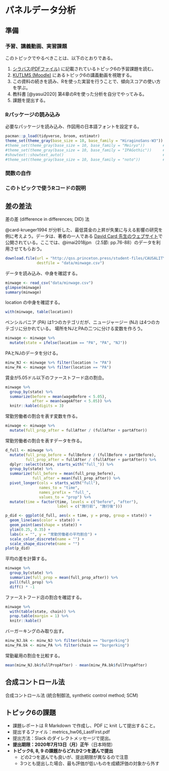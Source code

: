 # パネルデータ分析

<!--
- [トピック6の講義スライド](http://yukiyanai.github.io/jp/classes/econometrics2/contents/slides/metrics2_topic06_slides.pdf) (PDF, 1.4MB)
-->

## 準備

### 予習、講義動画、実習課題

このトピックでやるべきことは、以下のとおりである。

1. [シラバス(PDFファイル)](http://yukiyanai.github.io/jp/classes/econometrics2/docs/syllabus-applied-econometrics_2020-2Q.pdf) に記載されているトピック6の予習課題を読む。
2.  [KUTLMS (Moodle)](https://lms.kochi-tech.ac.jp/course/view.php?id=793) にあるトピック6の講義動画を視聴する。
3. この資料の続きを読み、Rを使った実習を行うことで、傾向スコアの使い方を学ぶ。
4. 教科書 [@yasui2020] 第4章のRを使った分析を自分でやってみる。
5. 課題を提出する。


### Rパッケージの読み込み

必要なパッケージを読み込み、作図用の日本語フォントを設定する。
```r
pacman::p_load(tidyverse, broom, estimatr)
theme_set(theme_gray(base_size = 10, base_family = "HiraginoSans-W3"))  # macOS用
#theme_set(theme_gray(base_size = 10, base_family = "Meiryo"))        # Windows用
#theme_set(theme_gray(base_size = 10, base_family = "IPAGothic"))     # Ubuntu用
#showtext::showtext_auto()                                            # Cloud用
#theme_set(theme_gray(base_size = 10, base_family = "noto"))          # Cloud用
```

### 関数の自作

### このトピックで使うRコードの説明


## 差の差法

差の差 (difference in differences; DID) 法


@card-krueger1994 が分析した、最低賃金の上昇が失業に与える影響の研究を例に考えよう。データは、著者の一人である [David Card 先生のウェブサイト](http://davidcard.berkeley.edu/)で公開されている。ここでは、@imai2018jpn （2.5節: pp.76-88）のデータを利用させてもらおう。
```r
download.file(url = "http://qss.princeton.press/student-files/CAUSALITY/minwage.csv",
              destfile = "data/minwage.csv")
```

データを読み込み、中身を確認する。
```r
minwage <- read_csv("data/minwage.csv")
glimpse(minwage)
summary(minwage)
```

location の中身を確認する。
```r
with(minwage, table(location))
```

ペンシルバニア (PA) は1つのカテゴリだが、ニュージャージー (NJ) は4つのカテゴリに分かれている。
場所をNJとPAの二つに分ける変数を作ろう。
```r
minwage <- minwage %>% 
  mutate(state = ifelse(location == "PA", "PA", "NJ"))
```



PAとNJのデータを分ける。
```r
minw_NJ <- minwage %>% filter(location != "PA")
minw_PA <- minwage %>% filter(location == "PA")
```

賃金が5.05ドル以下のファーストフード店の割合。
```r
minwage %>% 
  group_by(state) %>% 
  summarize(before = mean(wageBefore < 5.05),
            after = mean(wageAfter < 5.05)) %>% 
  knitr::kable(digits = 3)
```

常勤労働者の割合を表す変数を作る。
```r
minwage <- minwage %>% 
  mutate(full_prop_after = fullAfter / (fullAfter + partAfter))
```

常勤労働者の割合を表すデータを作る。
```r
d_full <- minwage %>% 
  mutate(full_prop_before = fullBefore / (fullBefore + partBefore),
         full_prop_after = fullAfter / (fullAfter + partAfter)) %>% 
  dplyr::select(state, starts_with("full_")) %>% 
  group_by(state) %>% 
  summarize(full_before = mean(full_prop_before),
            full_after = mean(full_prop_after)) %>% 
  pivot_longer(cols = starts_with("full"),
               names_to = "time",
               names_prefix = "full_",
               values_to = "prop") %>% 
  mutate(time = factor(time, levels = c("before", "after"),
                       label = c("施行前", "施行後")))
```


```r
p_did <- ggplot(d_full, aes(x = time, y = prop, group = state)) +
  geom_line(aes(color = state)) +
  geom_point(aes(shape = state)) +
  ylim(0.25, 0.35) +
  labs(x = "", y = "常勤労働者の平均割合") +
  scale_color_discrete(name = "") +
  scale_shape_discrete(name = "")
plot(p_did)
```



平均の差を計算する。
```r
minwage %>% 
  group_by(state) %>% 
  summarize(full_prop = mean(full_prop_after)) %>% 
  pull(full_prop) %>% 
  diff() * -1
```
ファーストフード店の割合を確認する。
```r
minwage %>% 
  with(table(state, chain)) %>% 
  prop.table(margin = 1) %>% 
  knitr::kable()
```

バーガーキングのみ取り出す。
```r

minw_NJ.bk <- minw_NJ %>% filter(chain == "burgerking")
minw_PA.bk <- minw_PA %>% filter(chain == "burgerking")
```

常勤雇用の割合を比較する。
```r
mean(minw_NJ.bk$fullPropAfter) - mean(minw_PA.bk$fullPropAfter) 
```




## 合成コントロール法

合成コントロール法 (統合制御法, synthetic control method; SCM)


## トピック6の課題


- 課題レポートは R Markdown で作成し、PDF に knit して提出すること。
- 提出するファイル：metrics_hw06_LastFirst.pdf
- 提出方法：Slack のダイレクトメッセージで提出。
- **提出期限：2020年7月13日（月）正午**（日本時間）
- **トピック6, 8, 9 の課題からどれか2つを選んで提出**
  - どの2つを選んでも良いが、提出期限が異なるので注意
  - 3つとも提出した場合、最も評価が低いものを成績評価の対象から外す
